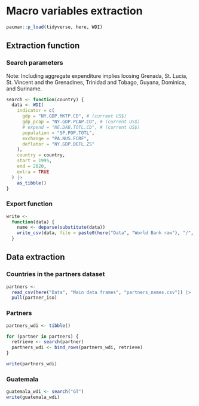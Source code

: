 # Macro variables extraction

```r
pacman::p_load(tidyverse, here, WDI)
```

## Extraction function

### Search parameters

Note: Including aggregate expenditure implies loosing Grenada, St. Lucia, St. Vincent and the Grenadines, Trinidad and Tobago, Guyana, Dominica, and Suriname.

```r
search <- function(country) {
  data <- WDI(
    indicator = c(
      gdp = "NY.GDP.MKTP.CD", # (current US$)
      gdp_pcap = "NY.GDP.PCAP.CD", # (current US$)
      # expend = "NE.DAB.TOTL.CD", # (current US$)
      population = "SP.POP.TOTL",
      exchange = "PA.NUS.FCRF",
      deflator = "NY.GDP.DEFL.ZS"
    ),
    country = country,
    start = 1995,
    end = 2020,
    extra = TRUE
  ) |> 
    as_tibble()
}
```

### Export function

```r
write <-
  function(data) {
    name <- deparse(substitute(data))
    write_csv(data, file = paste0(here("Data", "World Bank raw"), "/", name, ".csv"))
  }
```

## Data extraction

### Countries in the partners dataset

```r
partners <- 
  read_csv(here("Data", "Main data frames", "partners_names.csv")) |> 
  pull(partner_iso)
```

### Partners

```r
partners_wdi <- tibble()

for (partner in partners) {
  retrieve <- search(partner)
  partners_wdi <- bind_rows(partners_wdi, retrieve)
}

write(partners_wdi)
```

### Guatemala

```r
guatemala_wdi <- search("GT")
write(guatemala_wdi)
```
